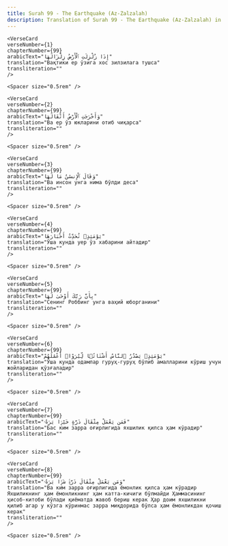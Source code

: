 ```yaml
---
title: Surah 99 - The Earthquake (Az-Zalzalah)  
description: Translation of Surah 99 - The Earthquake (Az-Zalzalah) in Uzbek
---
```







    <VerseCard 
    verseNumber={1}
    chapterNumber={99}
    arabicText="إِذَا زُلْزِلَتِ ٱلْأَرْضُ زِلْزَالَهَا"
    translation="Вақтики ер ўзига хос зилзилага тушса"
    transliteration=""
    />

    <Spacer size="0.5rem" />
                
    <VerseCard 
    verseNumber={2}
    chapterNumber={99}
    arabicText="وَأَخْرَجَتِ ٱلْأَرْضُ أَثْقَالَهَا"
    translation="Ва ер ўз юкларини отиб чиқарса"
    transliteration=""
    />

    <Spacer size="0.5rem" />
                
    <VerseCard 
    verseNumber={3}
    chapterNumber={99}
    arabicText="وَقَالَ ٱلْإِنسَٰنُ مَا لَهَا"
    translation="Ва инсон унга нима бўлди деса"
    transliteration=""
    />

    <Spacer size="0.5rem" />
                
    <VerseCard 
    verseNumber={4}
    chapterNumber={99}
    arabicText="يَوْمَئِذٍۢ تُحَدِّثُ أَخْبَارَهَا"
    translation="Ўша кунда уер ўз хабарини айтадир"
    transliteration=""
    />

    <Spacer size="0.5rem" />
                
    <VerseCard 
    verseNumber={5}
    chapterNumber={99}
    arabicText="بِأَنَّ رَبَّكَ أَوْحَىٰ لَهَا"
    translation="Сенинг Роббинг унга ваҳий юборганини"
    transliteration=""
    />

    <Spacer size="0.5rem" />
                
    <VerseCard 
    verseNumber={6}
    chapterNumber={99}
    arabicText="يَوْمَئِذٍۢ يَصْدُرُ ٱلنَّاسُ أَشْتَاتًۭا لِّيُرَوْا۟ أَعْمَٰلَهُمْ"
    translation="Ўша кунда одамлар гуруҳ-гуруҳ бўлиб амалларини кўриш учун жойларидан қўзғаладир"
    transliteration=""
    />

    <Spacer size="0.5rem" />
                
    <VerseCard 
    verseNumber={7}
    chapterNumber={99}
    arabicText="فَمَن يَعْمَلْ مِثْقَالَ ذَرَّةٍ خَيْرًۭا يَرَهُۥ"
    translation="Бас ким зарра оғирлигида яхшилик қилса ҳам кўрадир"
    transliteration=""
    />

    <Spacer size="0.5rem" />
                
    <VerseCard 
    verseNumber={8}
    chapterNumber={99}
    arabicText="وَمَن يَعْمَلْ مِثْقَالَ ذَرَّةٍۢ شَرًّۭا يَرَهُۥ"
    translation="Ва ким зарра оғирлигида ёмонлик қилса ҳам кўрадир Яхшиликнинг ҳам ёмонликнинг ҳам катта-кичиги бўлмайди Ҳаммасининг ҳисоб-китоби бўлади қиёматда жавоб бериш керак Ҳар доим яхшиликни қилиб агар у кўзга кўринмас зарра миқдорида бўлса ҳам ёмонликдан қочиш керак"
    transliteration=""
    />

    <Spacer size="0.5rem" />
                